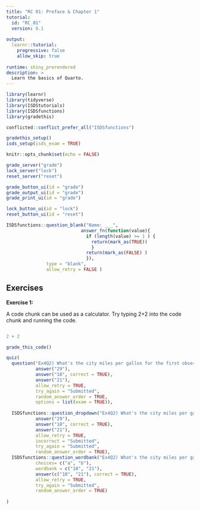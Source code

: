 ```yaml
---
title: "RC 01: Preface & Chapter 1"
tutorial:
  id: "RC_01"
  version: 0.1
  
output:
  learnr::tutorial:
    progressive: false
    allow_skip: true
    
runtime: shiny_prerendered
description: >
  Learn the basics of Quarto.
---
```


```r
library(learnr)
library(tidyverse)
library(ISDStutorials)
library(ISDSfunctions)
library(gradethis)

conflicted::conflict_prefer_all("ISDSfunctions")

gradethis_setup()
isds_setup(isds_exam = TRUE)

knitr::opts_chunk$set(echo = FALSE)

```


```r
grade_server("grade")
lock_server("lock")
reset_server("reset")
```

```r
grade_button_ui(id = "grade")
grade_output_ui(id = "grade")
grade_print_ui(id = "grade")

lock_button_ui(id = "lock")
reset_button_ui(id = "reset")
```

<!-- Will need this to handle a random seed. -->
<!-- ```{r context="server-start"} -->
<!-- event_register_handler("section_viewed", -->
<!--   function(session, event, data) { -->
<!--     one_time( -->
<!--       session, -->
<!--       cond = data$sectionId == "section-exercise-with-hint", -->
<!--       expr = { message("Seeing ", data$sectionId, " for the first time.") } -->
<!--     ) -->
<!--   } -->
<!-- ) -->
<!-- ``` -->

<!-- ```{r Ex1b, context = "render", echo= TRUE, exercise = FALSE} -->
<!-- 1+2 -->
<!-- ``` -->

```r
ISDSfunctions::question_blank("Name: ___",
                            answer_fn(function(value){
                              if (length(value) >= 1 ) {
                                return(mark_as(TRUE))
                                }
                              return(mark_as(FALSE) )
                              }),
               type = "blank",
               allow_retry = FALSE )
```

## Exercises

**Exercise 1:**

A code chunk can be used as a calculator. Try typing 2+2 into the code chunk and running the code.

```r

```



```r
2 + 2
```

```r
grade_this_code()
```

```r

quiz(
  question("Ex4Q2) What's the city miles per gallon for the first observation in the mpg dataframe?",
           answer("29"),
           answer("18", correct = TRUE),
           answer("21"),
           allow_retry = TRUE,
           try_again = "Submitted",
           random_answer_order = TRUE,
           options = list(exam = TRUE)),
  
  ISDSfunctions::question_dropdown("Ex4Q2) What's the city miles per gallon for the first observation in the mpg dataframe?",
           answer("29"),
           answer("18", correct = TRUE),
           answer("21"),
           allow_retry = TRUE,
           incorrect = "Submitted",
           try_again = "Submitted",
           random_answer_order = TRUE),
  ISDSfunctions::question_wordbank("Ex4Q2) What's the city miles per gallon for the first observation in the mpg dataframe?",
           choices= c("a", "b"),
           wordbank = c("18", "21"),
           answer(c("18", "21"), correct = TRUE),
           allow_retry = TRUE,
           try_again = "Submitted",
           random_answer_order = TRUE)
  
)
```


